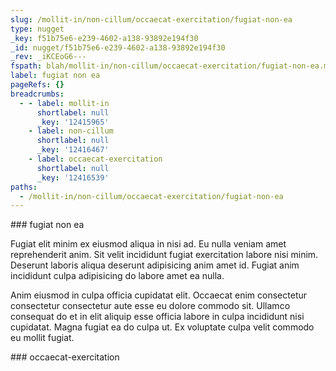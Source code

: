 ```yaml
---
slug: /mollit-in/non-cillum/occaecat-exercitation/fugiat-non-ea
type: nugget
_key: f51b75e6-e239-4602-a138-93892e194f30
_id: nugget/f51b75e6-e239-4602-a138-93892e194f30
_rev: _iKCEoG6---
fspath: blah/mollit-in/non-cillum/occaecat-exercitation/fugiat-non-ea.md
label: fugiat non ea
pageRefs: {}
breadcrumbs:
  - - label: mollit-in
      shortlabel: null
      _key: '12415965'
    - label: non-cillum
      shortlabel: null
      _key: '12416467'
    - label: occaecat-exercitation
      shortlabel: null
      _key: '12416539'
paths:
  - /mollit-in/non-cillum/occaecat-exercitation/fugiat-non-ea
---
```


<NuggetArea>
<Nugget slug="/mollit-in/non-cillum/occaecat-exercitation/fugiat-non-ea" type="nugget" _key="f51b75e6-e239-4602-a138-93892e194f30" _id="nugget/f51b75e6-e239-4602-a138-93892e194f30" _rev="_iKCEoG6---" fspath="blah/mollit-in/non-cillum/occaecat-exercitation/fugiat-non-ea.md" label="fugiat non ea" paths="/mollit-in/non-cillum/occaecat-exercitation/fugiat-non-ea">
<NuggetBody>
### fugiat non ea

Fugiat elit minim ex eiusmod aliqua in nisi ad. Eu nulla veniam amet reprehenderit anim. Sit velit incididunt fugiat exercitation labore nisi minim. Deserunt laboris aliqua deserunt adipisicing anim amet id. Fugiat anim incididunt culpa adipisicing do labore amet ea nulla.

Anim eiusmod in culpa officia cupidatat elit. Occaecat enim consectetur consectetur consectetur aute esse eu dolore commodo sit. Ullamco consequat do et in elit aliquip esse officia labore in culpa incididunt nisi cupidatat. Magna fugiat ea do culpa ut. Ex voluptate culpa velit commodo eu mollit fugiat.

</NuggetBody>
<Breadcrumbs>
<Crumbs>
<Crumb _key="12415965" label="mollit-in" /><Crumb _key="12416467" label="non-cillum" /><Crumb _key="12416539" label="occaecat-exercitation" />
</Crumbs>
</Breadcrumbs>
</Nugget>

<NuggetsInbound>
</NuggetsInbound>
<NuggetsOutbound>
</NuggetsOutbound>
</NuggetArea>
<PassagesInbound>
<Passage direction="inbound" type="passage" _key="12416539" _id="passage/12416539" _rev="_iKCEoGy---" label="occaecat-exercitation" passage="occaecat-exercitation" fspath="blah/mollit-in/non-cillum/occaecat-exercitation" paths="/mollit-in/non-cillum/occaecat-exercitation" slug="/mollit-in/non-cillum/occaecat-exercitation">
<NuggetBody>
### occaecat-exercitation

</NuggetBody>
<Breadcrumbs>
<Crumbs>
<Crumb _key="12415965" label="mollit-in" /><Crumb _key="12416467" label="non-cillum" />
</Crumbs>
</Breadcrumbs>
</Passage>

</PassagesInbound>
<PassagesOutbound>
</PassagesOutbound>